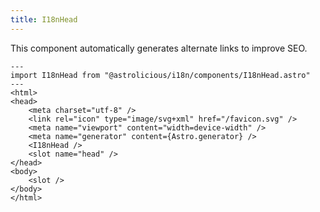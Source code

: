```yaml
---
title: I18nHead
---
```


This component automatically generates alternate links to improve SEO.

```astro title="src/layouts/Layout.astro" ins={2,10}
---
import I18nHead from "@astrolicious/i18n/components/I18nHead.astro"
---
<html>
<head>
    <meta charset="utf-8" />
    <link rel="icon" type="image/svg+xml" href="/favicon.svg" />
    <meta name="viewport" content="width=device-width" />
    <meta name="generator" content={Astro.generator} />
    <I18nHead />
    <slot name="head" />
</head>
<body>
    <slot />
</body>
</html>
```
